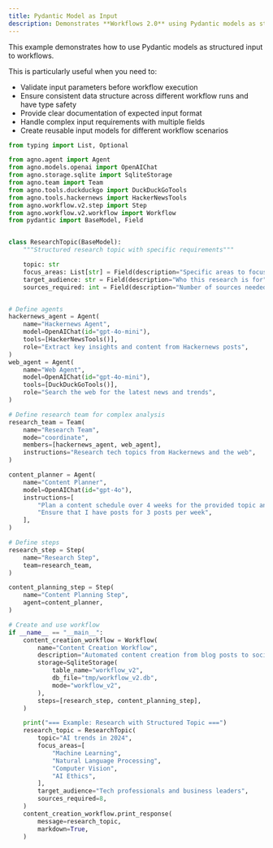 ```yaml
---
title: Pydantic Model as Input
description: Demonstrates **Workflows 2.0** using Pydantic models as structured input to workflows.
---
```


This example demonstrates how to use Pydantic models as structured input to workflows.

This is particularly useful when you need to:
- Validate input parameters before workflow execution
- Ensure consistent data structure across different workflow runs and have type safety
- Provide clear documentation of expected input format
- Handle complex input requirements with multiple fields
- Create reusable input models for different workflow scenarios


```python pydantic_model_as_input.py
from typing import List, Optional

from agno.agent import Agent
from agno.models.openai import OpenAIChat
from agno.storage.sqlite import SqliteStorage
from agno.team import Team
from agno.tools.duckduckgo import DuckDuckGoTools
from agno.tools.hackernews import HackerNewsTools
from agno.workflow.v2.step import Step
from agno.workflow.v2.workflow import Workflow
from pydantic import BaseModel, Field


class ResearchTopic(BaseModel):
    """Structured research topic with specific requirements"""

    topic: str
    focus_areas: List[str] = Field(description="Specific areas to focus on")
    target_audience: str = Field(description="Who this research is for")
    sources_required: int = Field(description="Number of sources needed", default=5)


# Define agents
hackernews_agent = Agent(
    name="Hackernews Agent",
    model=OpenAIChat(id="gpt-4o-mini"),
    tools=[HackerNewsTools()],
    role="Extract key insights and content from Hackernews posts",
)
web_agent = Agent(
    name="Web Agent",
    model=OpenAIChat(id="gpt-4o-mini"),
    tools=[DuckDuckGoTools()],
    role="Search the web for the latest news and trends",
)

# Define research team for complex analysis
research_team = Team(
    name="Research Team",
    mode="coordinate",
    members=[hackernews_agent, web_agent],
    instructions="Research tech topics from Hackernews and the web",
)

content_planner = Agent(
    name="Content Planner",
    model=OpenAIChat(id="gpt-4o"),
    instructions=[
        "Plan a content schedule over 4 weeks for the provided topic and research content",
        "Ensure that I have posts for 3 posts per week",
    ],
)

# Define steps
research_step = Step(
    name="Research Step",
    team=research_team,
)

content_planning_step = Step(
    name="Content Planning Step",
    agent=content_planner,
)

# Create and use workflow
if __name__ == "__main__":
    content_creation_workflow = Workflow(
        name="Content Creation Workflow",
        description="Automated content creation from blog posts to social media",
        storage=SqliteStorage(
            table_name="workflow_v2",
            db_file="tmp/workflow_v2.db",
            mode="workflow_v2",
        ),
        steps=[research_step, content_planning_step],
    )

    print("=== Example: Research with Structured Topic ===")
    research_topic = ResearchTopic(
        topic="AI trends in 2024",
        focus_areas=[
            "Machine Learning",
            "Natural Language Processing",
            "Computer Vision",
            "AI Ethics",
        ],
        target_audience="Tech professionals and business leaders",
        sources_required=8,
    )
    content_creation_workflow.print_response(
        message=research_topic,
        markdown=True,
    )
```